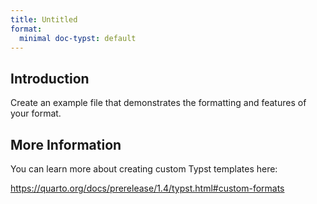 ```yaml
---
title: Untitled
format:
  minimal doc-typst: default
---
```


## Introduction

Create an example file that demonstrates the formatting and features of your format.

## More Information

You can learn more about creating custom Typst templates here:

<https://quarto.org/docs/prerelease/1.4/typst.html#custom-formats>
